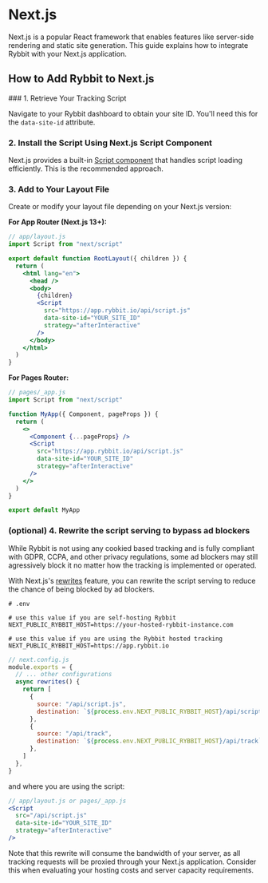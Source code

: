 
# Next.js

Next.js is a popular React framework that enables features like server-side rendering and static site generation. This guide explains how to integrate Rybbit with your Next.js application.

## How to Add Rybbit to Next.js

<Steps>
### 1. Retrieve Your Tracking Script

Navigate to your Rybbit dashboard to obtain your site ID. You'll need this for the `data-site-id` attribute.

### 2. Install the Script Using Next.js Script Component

Next.js provides a built-in [Script component](https://nextjs.org/docs/app/building-your-application/optimizing/scripts) that handles script loading efficiently. This is the recommended approach.

### 3. Add to Your Layout File

Create or modify your layout file depending on your Next.js version:

**For App Router (Next.js 13+):**

```jsx
// app/layout.js
import Script from "next/script"

export default function RootLayout({ children }) {
  return (
    <html lang="en">
      <head />
      <body>
        {children}
        <Script
          src="https://app.rybbit.io/api/script.js"
          data-site-id="YOUR_SITE_ID"
          strategy="afterInteractive"
        />
      </body>
    </html>
  )
}
```

**For Pages Router:**

```jsx
// pages/_app.js
import Script from "next/script"

function MyApp({ Component, pageProps }) {
  return (
    <>
      <Component {...pageProps} />
      <Script
        src="https://app.rybbit.io/api/script.js"
        data-site-id="YOUR_SITE_ID"
        strategy="afterInteractive"
      />
    </>
  )
}

export default MyApp
```
</Steps>

### (optional) 4. Rewrite the script serving to bypass ad blockers

While Rybbit is not using any cookied based tracking and is fully compliant
with GDPR, CCPA, and other privacy regulations, some ad blockers may still agressively
block it no matter how the tracking is implemented or operated.

With Next.js's [rewrites](https://nextjs.org/docs/app/api-reference/config/next-config-js/rewrites) feature, you can rewrite the script serving to reduce the chance of being blocked by ad blockers.

```dotenv
# .env

# use this value if you are self-hosting Rybbit
NEXT_PUBLIC_RYBBIT_HOST=https://your-hosted-rybbit-instance.com

# use this value if you are using the Rybbit hosted tracking
NEXT_PUBLIC_RYBBIT_HOST=https://app.rybbit.io
```

```js
// next.config.js
module.exports = {
  // ... other configurations
  async rewrites() {
    return [
      {
        source: "/api/script.js",
        destination: `${process.env.NEXT_PUBLIC_RYBBIT_HOST}/api/script.js`,
      },
      {
        source: "/api/track",
        destination: `${process.env.NEXT_PUBLIC_RYBBIT_HOST}/api/track`,
      },
    ]
  },
}
```

and where you are using the script:

```jsx
// app/layout.js or pages/_app.js
<Script
  src="/api/script.js"
  data-site-id="YOUR_SITE_ID"
  strategy="afterInteractive"
/>
```

Note that this rewrite will consume the bandwidth of your server, as all tracking requests will be proxied through your Next.js application. Consider this when evaluating your hosting costs and server capacity requirements.
